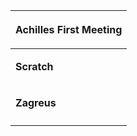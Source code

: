 {| class="wikitable"
|+
! colspan="2" |Achilles First Meeting
|-
|'''Scratch'''
|"不管怎样，还是很高兴见到你，小伙子。记住你的训练。死亡的痛苦只不过是另一种阻碍。"
|-
|'''Zagreus'''
|"只有弱者才会感到恐惧。保重，阿喀琉斯。"
|-
|}